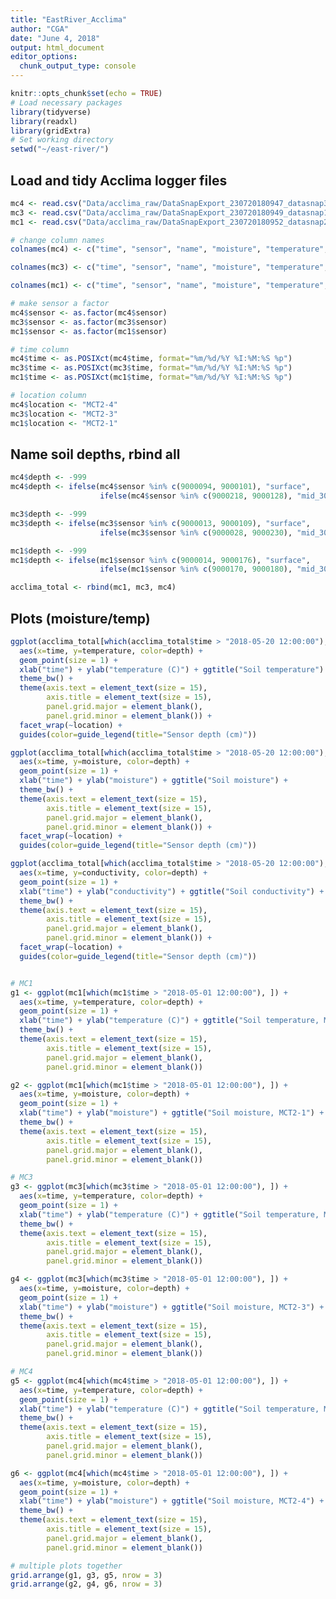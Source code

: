```yaml
---
title: "EastRiver_Acclima"
author: "CGA"
date: "June 4, 2018"
output: html_document
editor_options: 
  chunk_output_type: console
---
```


```r
knitr::opts_chunk$set(echo = TRUE)
# Load necessary packages
library(tidyverse)
library(readxl)
library(gridExtra)
# Set working directory
setwd("~/east-river/")
```

## Load and tidy Acclima logger files
```r

mc4 <- read.csv("Data/acclima_raw/DataSnapExport_230720180947_datasnap3_mc4.csv")
mc3 <- read.csv("Data/acclima_raw/DataSnapExport_230720180949_datasnap1_mc3.csv")
mc1 <- read.csv("Data/acclima_raw/DataSnapExport_230720180952_datasnap2_mc1.csv")

# change column names
colnames(mc4) <- c("time", "sensor", "name", "moisture", "temperature", "permittivity", "conductivity", "ec", "datasnap")

colnames(mc3) <- c("time", "sensor", "name", "moisture", "temperature", "permittivity", "conductivity", "ec", "datasnap")

colnames(mc1) <- c("time", "sensor", "name", "moisture", "temperature", "permittivity", "conductivity", "ec", "datasnap")

# make sensor a factor
mc4$sensor <- as.factor(mc4$sensor)
mc3$sensor <- as.factor(mc3$sensor)
mc1$sensor <- as.factor(mc1$sensor)

# time column
mc4$time <- as.POSIXct(mc4$time, format="%m/%d/%Y %I:%M:%S %p")
mc3$time <- as.POSIXct(mc3$time, format="%m/%d/%Y %I:%M:%S %p")
mc1$time <- as.POSIXct(mc1$time, format="%m/%d/%Y %I:%M:%S %p")

# location column
mc4$location <- "MCT2-4"
mc3$location <- "MCT2-3"
mc1$location <- "MCT2-1"

```


## Name soil depths, rbind all
```r
mc4$depth <- -999
mc4$depth <- ifelse(mc4$sensor %in% c(9000094, 9000101), "surface",
                    ifelse(mc4$sensor %in% c(9000218, 9000128), "mid_30cm", "deep_70cm"))

mc3$depth <- -999
mc3$depth <- ifelse(mc3$sensor %in% c(9000013, 9000109), "surface",
                    ifelse(mc3$sensor %in% c(9000028, 9000230), "mid_30cm", "deep_70cm"))

mc1$depth <- -999
mc1$depth <- ifelse(mc1$sensor %in% c(9000014, 9000176), "surface",
                    ifelse(mc1$sensor %in% c(9000170, 9000180), "mid_30cm", "deep_70cm"))

acclima_total <- rbind(mc1, mc3, mc4)
```


## Plots (moisture/temp)
```r
ggplot(acclima_total[which(acclima_total$time > "2018-05-20 12:00:00"), ]) +
  aes(x=time, y=temperature, color=depth) +
  geom_point(size = 1) +
  xlab("time") + ylab("temperature (C)") + ggtitle("Soil temperature") +
  theme_bw() +
  theme(axis.text = element_text(size = 15),
        axis.title = element_text(size = 15),
        panel.grid.major = element_blank(),
        panel.grid.minor = element_blank()) +
  facet_wrap(~location) +
  guides(color=guide_legend(title="Sensor depth (cm)"))

ggplot(acclima_total[which(acclima_total$time > "2018-05-20 12:00:00"), ]) +
  aes(x=time, y=moisture, color=depth) +
  geom_point(size = 1) +
  xlab("time") + ylab("moisture") + ggtitle("Soil moisture") +
  theme_bw() +
  theme(axis.text = element_text(size = 15),
        axis.title = element_text(size = 15),
        panel.grid.major = element_blank(),
        panel.grid.minor = element_blank()) +
  facet_wrap(~location) +
  guides(color=guide_legend(title="Sensor depth (cm)"))

ggplot(acclima_total[which(acclima_total$time > "2018-05-20 12:00:00"), ]) +
  aes(x=time, y=conductivity, color=depth) +
  geom_point(size = 1) +
  xlab("time") + ylab("conductivity") + ggtitle("Soil conductivity") +
  theme_bw() +
  theme(axis.text = element_text(size = 15),
        axis.title = element_text(size = 15),
        panel.grid.major = element_blank(),
        panel.grid.minor = element_blank()) +
  facet_wrap(~location) +
  guides(color=guide_legend(title="Sensor depth (cm)"))


# MC1
g1 <- ggplot(mc1[which(mc1$time > "2018-05-01 12:00:00"), ]) +
  aes(x=time, y=temperature, color=depth) +
  geom_point(size = 1) +
  xlab("time") + ylab("temperature (C)") + ggtitle("Soil temperature, MCT2-1") +
  theme_bw() +
  theme(axis.text = element_text(size = 15),
        axis.title = element_text(size = 15),
        panel.grid.major = element_blank(),
        panel.grid.minor = element_blank())

g2 <- ggplot(mc1[which(mc1$time > "2018-05-01 12:00:00"), ]) +
  aes(x=time, y=moisture, color=depth) +
  geom_point(size = 1) +
  xlab("time") + ylab("moisture") + ggtitle("Soil moisture, MCT2-1") +
  theme_bw() +
  theme(axis.text = element_text(size = 15),
        axis.title = element_text(size = 15),
        panel.grid.major = element_blank(),
        panel.grid.minor = element_blank())

# MC3
g3 <- ggplot(mc3[which(mc3$time > "2018-05-01 12:00:00"), ]) +
  aes(x=time, y=temperature, color=depth) +
  geom_point(size = 1) +
  xlab("time") + ylab("temperature (C)") + ggtitle("Soil temperature, MCT2-3") +
  theme_bw() +
  theme(axis.text = element_text(size = 15),
        axis.title = element_text(size = 15),
        panel.grid.major = element_blank(),
        panel.grid.minor = element_blank())

g4 <- ggplot(mc3[which(mc3$time > "2018-05-01 12:00:00"), ]) +
  aes(x=time, y=moisture, color=depth) +
  geom_point(size = 1) +
  xlab("time") + ylab("moisture") + ggtitle("Soil moisture, MCT2-3") +
  theme_bw() +
  theme(axis.text = element_text(size = 15),
        axis.title = element_text(size = 15),
        panel.grid.major = element_blank(),
        panel.grid.minor = element_blank())

# MC4
g5 <- ggplot(mc4[which(mc4$time > "2018-05-01 12:00:00"), ]) +
  aes(x=time, y=temperature, color=depth) +
  geom_point(size = 1) +
  xlab("time") + ylab("temperature (C)") + ggtitle("Soil temperature, MCT2-4") +
  theme_bw() +
  theme(axis.text = element_text(size = 15),
        axis.title = element_text(size = 15),
        panel.grid.major = element_blank(),
        panel.grid.minor = element_blank())

g6 <- ggplot(mc4[which(mc4$time > "2018-05-01 12:00:00"), ]) +
  aes(x=time, y=moisture, color=depth) +
  geom_point(size = 1) +
  xlab("time") + ylab("moisture") + ggtitle("Soil moisture, MCT2-4") +
  theme_bw() +
  theme(axis.text = element_text(size = 15),
        axis.title = element_text(size = 15),
        panel.grid.major = element_blank(),
        panel.grid.minor = element_blank())

# multiple plots together
grid.arrange(g1, g3, g5, nrow = 3)
grid.arrange(g2, g4, g6, nrow = 3)
```